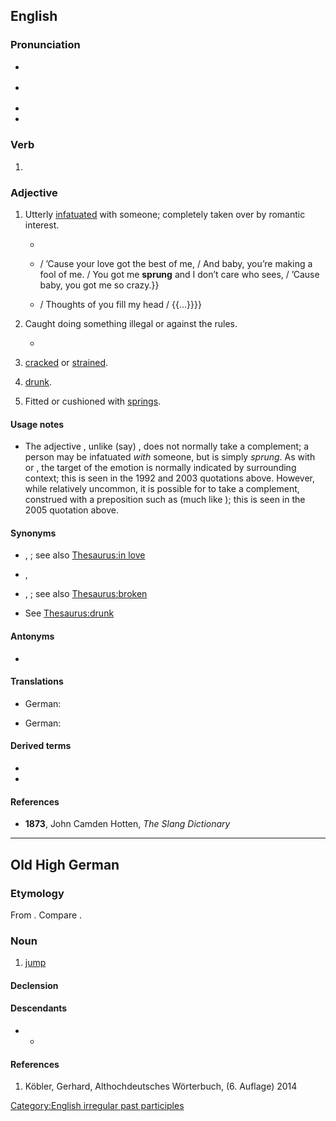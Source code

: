 {{also|Sprung|šprung}}
==English==

===Pronunciation===
* {{a|UK}} {{IPA|en|/ˈspɹʌŋ/}}
* {{a|US}} {{IPA|en|/ˈspɹʌŋ/}}
* {{audio|en|en-au-sprung.ogg|Audio (AU)}}
* {{rhymes|en|ʌŋ|s=1}}

===Verb===
{{head|en|verb form}}

# {{en-past of|spring}}

===Adjective===
{{en-adj}}

# {{lb|en|slang|African American Vernacular English}} Utterly [[infatuated]] with someone; completely taken over by romantic interest.
#* {{quote-song|en|year=1992|composer=[[w:Sir Mix-a-Lot|Sir Mix-a-Lot]]|title=[[w:Baby Got Back|Baby Got Back]]|album=[[w:Mack Daddy|Mack Daddy]]|passage=I like big butts and I cannot lie. / You other brothers can’t deny / that when a girl walks in / with a itty bitty waist / and a round thing in your face you get '''sprung'''.}}
#* {{quote-song|en|year=2003|composer=[[w:Beyoncé Knowles|Beyoncé Knowles]] et al.|title=[[w:Crazy in Love (Beyoncé Knowles song)|Crazy In Love]]|album=[[w:Dangerously in Love|Dangerously in Love]]|passage={{...}} / ’Cause your love got the best of me, / And baby, you’re making a fool of me. / You got me '''sprung''' and I don’t care who sees, / ’Cause baby, you got me so crazy.}}
#* {{quote-song|en|year=2005|composer=[[w:Mariah Carey|Mariah Carey]] et al.|title=Sprung|album=[[w:The Emancipation of Mimi|The Emancipation of Mimi]]|note=bonus track in some editions|passage=’Cause I’m '''sprung''' over you / And ain’t nothin’ I can do / {{...}} / Thoughts of you fill my head / {{...}}}}
# {{lb|en|Australian|slang}} Caught doing something illegal or against the rules.
#* {{quote-book|en|author=Gabrielle Carey and Kathy Lette|title=Puberty Blues|year=1979|page=46|passage=`'''Sprung'''!' cried Jeff Basin, the local dubbo.}}
# {{lb|en|obsolete|nautical|of a [[spar]]}} [[crack]]ed or [[strain]]ed.
# {{lb|en|slang|dated}} [[drunk]].
# Fitted or cushioned with [[spring]]s.
#: {{ux|en|a '''sprung''' mattress}}
#: {{ux|en|the '''sprung''' weight of a vehicle}}

====Usage notes====
* The adjective {{m|en||sprung}}, unlike (say) {{m|en||infatuated}}, does not normally take a complement; a person may be infatuated ''with'' someone, but is simply ''sprung''. As with {{m|en|crazy}} or {{m|en|gaga}}, the target of the emotion is normally indicated by surrounding context; this is seen in the 1992 and 2003 quotations above. However, while relatively uncommon, it is possible for {{m|en||sprung}} to take a complement, construed with a preposition such as {{m|en|over}} (much like {{m|en||gaga}}); this is seen in the 2005 quotation above.

====Synonyms====
* {{sense|infatuated}} {{l|en|smitten}}, {{l|en|taken}}; see also [[Thesaurus:in love]]
* {{sense|caught doing something illegal}} {{l|en|caught with a hand in the cookie jar}}, {{l|en|red-handed}}
* {{sense|cracked or strained}} {{l|en|crazed}}, {{l|en|splintered}}; see also [[Thesaurus:broken]]
* {{sense|drunk}} See [[Thesaurus:drunk]]

====Antonyms====
* {{l|en|unsprung}}

====Translations====
{{trans-top|Utterly infatuated with someone}}
* German: {{t+|de|hoffnungslos verknallt}}
{{trans-bottom}}

{{trans-top|Caught doing something against the rules}}
* German: {{t+|de|erwischt}}
{{trans-bottom}}

====Derived terms====
* {{l|en|coil-sprung}}
* {{l|en|leaf-sprung}}

====References====
* {{sense|drunk}} '''1873''', John Camden Hotten, ''The Slang Dictionary''

[[Category:English irregular past participles]]

----

==Old High German==

===Etymology===
From {{inh|goh|gmw-pro|}}. Compare {{cog|nl|sprong}}.

===Noun===
{{goh-noun|m}}

# [[jump]] 

====Declension====
{{goh-decl-noun-a-m|sprung}}

====Descendants====
* {{desc|gmh|sprung}}
** {{desc|de|Sprung}}

====References====
# Köbler, Gerhard, Althochdeutsches Wörterbuch, (6. Auflage) 2014